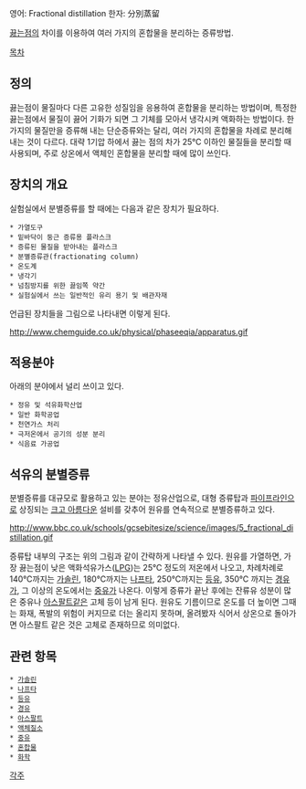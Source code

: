 영어: Fractional distillation
한자: 分別蒸留

[[끓는점]]의 차이를 이용하여 여러 가지의 혼합물을 분리하는 증류방법.


[[목차]]

== 정의 ==
끓는점이 물질마다 다른 고유한 성질임을 응용하여 혼합물을 분리하는 방법이며, 특정한 끓는점에서 물질이 끓어 기화가 되면 그 기체를 모아서 냉각시켜 액화하는 방법이다. 한 가지의 물질만을 증류해 내는 단순증류와는 달리, 여러 가지의 혼합물을 차례로 분리해 내는 것이 다르다. 대략 1기압 하에서 끓는 점의 차가 25℃ 이하인 물질들을 분리할 때 사용되며, 주로 상온에서 액체인 혼합물을 분리할 때에 많이 쓰인다.

== 장치의 개요 ==
실험실에서 분별증류를 할 때에는 다음과 같은 장치가 필요하다.
 * 가열도구
 * 밑바닥이 둥근 증류용 플라스크
 * 증류된 물질을 받아내는 플라스크
 * 분별증류관(fractionating column)
 * 온도계
 * 냉각기
 * 넘침방지를 위한 끓임쪽 약간
 * 실험실에서 쓰는 일반적인 유리 용기 및 배관자재

언급된 장치들을 그림으로 나타내면 이렇게 된다.

http://www.chemguide.co.uk/physical/phaseeqia/apparatus.gif

== 적용분야 ==
아래의 분야에서 널리 쓰이고 있다.
 * 정유 및 석유화학산업
 * 일반 화학공업
 * 천연가스 처리
 * 극저온에서 공기의 성분 분리
 * 식음료 가공업

== 석유의 분별증류 ==
분별증류를 대규모로 활용하고 있는 분야는 정유산업으로, 대형 증류탑과 [[파이프라인]]으로 상징되는 [[크고 아름다운]] 설비를 갖추어 원유를 연속적으로 분별증류하고 있다.

http://www.bbc.co.uk/schools/gcsebitesize/science/images/5_fractional_distillation.gif

증류탑 내부의 구조는 위의 그림과 같이 간략하게 나타낼 수 있다.
원유를 가열하면, 가장 끓는점이 낮은 액화석유가스([[LPG]])는 25℃ 정도의 저온에서 나오고, 차례차례로 140℃까지는 [[가솔린]], 180℃까지는 [[나프타]], 250℃까지는 [[등유]], 350℃ 까지는 [[경유]]가, 그 이상의 온도에서는 [[중유]]가 나온다. 이렇게 증류가 끝난 후에는 잔류유 성분이 많은 중유나 [[아스팔트]]같은 고체 등이 남게 된다. 원유도 기름이므로 온도를 더 높이면 그때는 화재, 폭발의 위험이 커지므로 더는 올리지 못하며, 올려봤자 식어서 상온으로 돌아가면 아스팔트 같은 것은 고체로 존재하므로 의미없다.

== 관련 항목 ==
 * [[가솔린]]
 * [[나프타]]
 * [[등유]]
 * [[경유]]
 * [[아스팔트]]
 * [[액체질소]]
 * [[중유]]
 * [[혼합물]]
 * [[화학]]


[[각주]]
